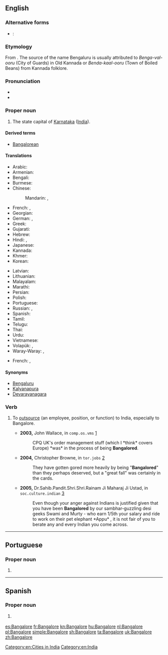 ==English==
{{wikipedia}}

===Alternative forms===
* {{qualifier|official name}}: {{l|en|Bengaluru}}

===Etymology===
From {{etyl|kn|en}} {{term|ಬೆಂಗಳೂರು|lang=kn}}. The source of the name Bengaluru is usually attributed to ''Benga-val-ooru'' (City of Guards) in Old Kannada or ''Benda-kaal-ooru'' (Town of Boiled Beans) from Kannada folklore.

===Pronunciation===
* {{IPA|/ˈbæŋɡəlɔː(ɹ)/|lang=en}}
* {{rhymes|ɔː(r)|lang=en}}

===Proper noun===
{{en-proper noun}}

# The state capital of [[Karnataka]] ([[India]]).

====Derived terms====
* [[Bangalorean]]

====Translations====
{{trans-top|state capital of Karnataka, India}}
* Arabic: {{t|ar|بَنْغَالُور|m|tr=banḡalūr}} <!-- [[ﺮﻮﻠﺎﻜﺬﺎﺒ]] ??? -->
* Armenian: {{t|hy|Բենգալուրու}}
* Bengali: {{t|bn|বেঙ্গালুরু|sc=Beng}}
* Burmese: {{t|my|ဗန်ဂလို|sc=Mymr}}
* Chinese:
*: Mandarin: {{t|cmn|班加羅爾|sc=Hani}}, {{t+|cmn|班加罗尔|tr=Bānjiāluó'ěr|sc=Hani}}
* French: {{t+|fr|Bangalore|m}}, {{t+|fr|Bengaluru|m}}
* Georgian: {{t|ka|ბენგალურუ|sc=Geor}}
* German: {{t|de|Bangalore|n}}, {{t|de|Bengaluru|n}}
* Greek: {{t|el|Μπανγκαλόρ|n|sc=Grek}}
* Gujarati: {{t|gu|બેંગલોર|sc=Gujr}}
* Hebrew: {{t|he|בנגלור}}
* Hindi: {{t|hi|बंगलूर|tr=baṅgalūr}}, {{t+|hi|बंगलोर|tr=baṅgalor}}
* Japanese: {{t|ja|バンガロール|tr=Bangarōru}}
* Kannada: {{t+|kn|ಬೆಂಗಳೂರು|sc=Knda}}
* Khmer: {{t|km|ក្រុងបាំងហ្កាឡូ|tr=kroŋ baŋgaaloo|sc=Khmr}}
* Korean: {{t|ko|벵갈루루|tr=Benggalluru|sc=Hang}}
{{trans-mid}}
* Latvian: {{t|lv|Bengalūru|f}}
* Lithuanian: {{t-needed|lt}}
* Malayalam: {{t|ml|ബെംഗളൂരു|sc=Mlym}}
* Marathi: {{t|mr|बंगलोर|sc=Deva}}
* Persian: {{t|fa|بنگلور|tr=bangalor}}
* Polish: {{t|pl|Bangalur|m}}
* Portuguese: {{t|pt|Bangalore|f}}
* Russian: {{t|ru|Бангало́р|m}}, {{t|ru|Бенгалу́ру|m}}
* Spanish: {{t+|es|Bangalore|m}}
* Tamil: {{t|ta|பெங்களூர்}}
* Telugu: {{t|te|బెంగుళూరు}}
* Thai: {{t|th|บังคาลอร์|tr=bangkaalor|sc=Thai}}
* Urdu: {{t|ur|بنگلور}} <!-- [[ﺮﻮﻠﺎﻜﺬﺒ]] ??? -->
* Vietnamese: {{t|vi|Bengaluru}}
* Volapük: {{t|vo|Bangalore}}, {{t|vo|Bangaluru}}
* Waray-Waray: {{t|war|Bangalore}}, {{t|war|Bangaluru}}
{{trans-bottom}}

{{checktrans-top}}
* French: {{t-check|fr|Bengaluru}}, {{t-check|fr|Bangalore}}
{{trans-bottom}}

====Synonyms====
* [[Bengaluru]]
* [[Kalyanapura]] {{qualifier|former name}}
* [[Devarayanagara]] {{qualifier|former name}}

===Verb===
{{en-verb|Bangalor}}

# {{context|business|lang=en}} To [[outsource]] (an employee, position, or function) to India, especially to Bangalore.
#* '''2003,''' John Wallace, in <tt>comp.os.vms</tt> [http://groups.google.com/group/comp.os.vms/msg/ce77d22d1295d23f?dmode=source&hl=en]
#*: CPQ UK's order management stuff (which I *think* covers Europe) *was* in the process of being '''Bangalored'''.
#* '''2004,''' Christopher Browne, in <tt>tor.jobs</tt> [http://groups.google.com/group/tor.jobs/msg/15ded27663ed52bc?dmode=source&hl=en]
#*: They have gotten gored more heavily by being "'''Bangalored'''" than they perhaps deserved, but a "great fall" was certainly in the cards.
#* '''2005,''' Dr.Sahib.Pandit.Shri.Shri.Rainam Ji Maharaj Ji Ustad, in <tt>soc.culture.indian</tt> [http://groups.google.com/group/soc.culture.indian/msg/f44afa71b51ada83?dmode=source]
#*: Even though your anger against Indians is justified given that you have been '''Bangalored''' by our sambhar-guzzling desi geeks Swami and Murty - who earn 1/5th your salary and ride to work on their pet elephant *Appu* , it is not fair of you to berate any and every Indian you come across.

[[Category:en:Cities in India]]
[[Category:en:India]]

----

==Portuguese==

===Proper noun===
{{pt-proper noun|f}}

# {{place|pt|state capital|s/Karnataka|c/India|t1=Bangalore}}

----

==Spanish==
{{wikipedia|lang=es}}

===Proper noun===
{{es-proper noun|m}}

# {{l|en|Bangalore}} {{gloss|state capital of Karnataka, India}}

[[es:Bangalore]]
[[fr:Bangalore]]
[[kn:Bangalore]]
[[hu:Bangalore]]
[[nl:Bangalore]]
[[pl:Bangalore]]
[[simple:Bangalore]]
[[sh:Bangalore]]
[[ta:Bangalore]]
[[uk:Bangalore]]
[[zh:Bangalore]]